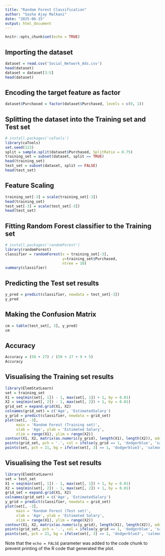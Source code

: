 ```yaml
---
title: "Random Forest Classification"
author: "Sasha Ajay Malkani"
date: "2025-06-15"
output: html_document
---
```


```r
knitr::opts_chunk$set(echo = TRUE)
```

## Importing the dataset

```r
dataset = read.csv('Social_Network_Ads.csv')
head(dataset)
dataset = dataset[3:5]
head(dataset)

```

## Encoding the target feature as factor

```r
dataset$Purchased = factor(dataset$Purchased, levels = c(0, 1))

```

## Splitting the dataset into the Training set and Test set

```r
# install.packages('caTools')
library(caTools)
set.seed(123)
split = sample.split(dataset$Purchased, SplitRatio = 0.75)
training_set = subset(dataset, split == TRUE)
head(training_set)
test_set = subset(dataset, split == FALSE)
head(test_set)

```

## Feature Scaling

```r
training_set[-3] = scale(training_set[-3])
head(training_set)
test_set[-3] = scale(test_set[-3])
head(test_set)

```

## Fitting Random Forest classifier to the Training set

```r
# install.packages('randomForest')
library(randomForest)
classifier = randomForest(x = training_set[-3], 
                          y=training_set$Purchased, 
                          ntree = 10)
summary(classifier)

```

## Predicting the Test set results

```r
y_pred = predict(classifier, newdata = test_set[-3])
y_pred

```

## Making the Confusion Matrix

```r
cm = table(test_set[, 3], y_pred)
cm
```

## Accuracy

```r
Accuracy = (59 + 27) / (59 + 27 + 9 + 5)
Accuracy

```

## Visualising the Training set results

```r
library(ElemStatLearn)
set = training_set
X1 = seq(min(set[, 1]) - 1, max(set[, 1]) + 1, by = 0.01)
X2 = seq(min(set[, 2]) - 1, max(set[, 2]) + 1, by = 0.01)
grid_set = expand.grid(X1, X2)
colnames(grid_set) = c('Age', 'EstimatedSalary')
y_grid = predict(classifier, newdata = grid_set)
plot(set[, -3],
     main = 'Random Forest (Training set)',
     xlab = 'Age', ylab = 'Estimated Salary',
     xlim = range(X1), ylim = range(X2))
contour(X1, X2, matrix(as.numeric(y_grid), length(X1), length(X2)), add = TRUE)
points(grid_set, pch = '.', col = ifelse(y_grid == 1, 'dodgerblue', 'salmon'))
points(set, pch = 21, bg = ifelse(set[, 3] == 1, 'dodgerblue3', 'salmon3'))

```

## Visualising the Test set results

```r
library(ElemStatLearn)
set = test_set
X1 = seq(min(set[, 1]) - 1, max(set[, 1]) + 1, by = 0.01)
X2 = seq(min(set[, 2]) - 1, max(set[, 2]) + 1, by = 0.01)
grid_set = expand.grid(X1, X2)
colnames(grid_set) = c('Age', 'EstimatedSalary')
y_grid = predict(classifier, newdata = grid_set)
plot(set[, -3],
     main = 'Random Forest (Test set)',
     xlab = 'Age', ylab = 'Estimated Salary',
     xlim = range(X1), ylim = range(X2))
contour(X1, X2, matrix(as.numeric(y_grid), length(X1), length(X2)), add = TRUE)
points(grid_set, pch = '.', col = ifelse(y_grid == 1, 'dodgerblue', 'salmon'))
points(set, pch = 21, bg = ifelse(set[, 3] == 1, 'dodgerblue3', 'salmon3'))

```










Note that the `echo = FALSE` parameter was added to the code chunk to prevent printing of the R code that generated the plot.
